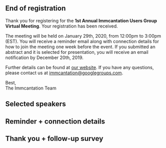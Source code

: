 ## End of registration 

Thank you for registering for the **1st Annual Immcantation Users Group Virtual Meeting**. Your registration has been received. 

The meeting will be held on January 29th, 2020, from 12:00pm to 3:00pm (EST). You will receive a reminder email along with connection details for how to join the meeting one week before the event. If you submitted an abstract and it is selected for presentation, you will receive an email notification by December 20th, 2019.

Further details can be found at [our website](http://kleinstein.bitbucket.io/a-name-to-be-decided/). If you have any questions, please contact us at [immcantation@googlegroups.com](mailto:immcantation@googlegroups.com). 

Best,  
The Immcantation Team


## Selected speakers



## Reminder + connection details



## Thank you + follow-up survey
